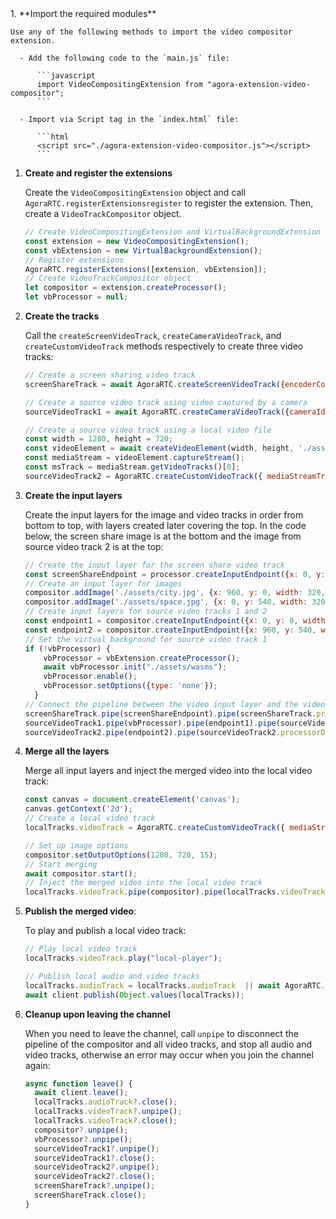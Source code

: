 <PlatformWrapper platform="web">
1.  **Import the required modules**

    Use any of the following methods to import the video compositor extension.

      - Add the following code to the `main.js` file:

          ```javascript
          import VideoCompositingExtension from "agora-extension-video-compositor";
          ```

      - Import via Script tag in the `index.html` file:

          ```html
          <script src="./agora-extension-video-compositor.js"></script>
          ```

1.  **Create and register the extensions**

    Create the `VideoCompositingExtension` object and call `AgoraRTC.registerExtensionsregister` to register the extension. Then, create a `VideoTrackCompositor` object.

    ``` javascript
    // Create VideoCompositingExtension and VirtualBackgroundExtension object
    const extension = new VideoCompositingExtension();
    const vbExtension = new VirtualBackgroundExtension();
    // Register extensions
    AgoraRTC.registerExtensions([extension, vbExtension]);
    // Create VideoTrackCompositor object
    let compositor = extension.createProcessor();
    let vbProcessor = null;
    ```

1.  **Create the tracks**

    Call the `createScreenVideoTrack`, `createCameraVideoTrack`, and `createCustomVideoTrack` methods respectively to create three video tracks:

    ``` javascript
    // Create a screen sharing video track
    screenShareTrack = await AgoraRTC.createScreenVideoTrack({encoderConfig: {frameRate: 15}});

    // Create a source video track using video captured by a camera
    sourceVideoTrack1 = await AgoraRTC.createCameraVideoTrack({cameraId: videoSelect.value, encoderConfig: '720p_1'})

    // Create a source video track using a local video file
    const width = 1280, height = 720;
    const videoElement = await createVideoElement(width, height, './assets/loop-video.mp4');
    const mediaStream = videoElement.captureStream();
    const msTrack = mediaStream.getVideoTracks()[0];
    sourceVideoTrack2 = AgoraRTC.createCustomVideoTrack({ mediaStreamTrack: msTrack });
    ```

1.  **Create the input layers**

    Create the input layers for the image and video tracks in order from bottom to top, with layers created later covering the top. In the code below, the screen share image is at the bottom and the image from source video track 2 is at the top:

    ``` javascript
    // Create the input layer for the screen share video track
    const screenShareEndpoint = processor.createInputEndpoint({x: 0, y: 0, width: 1280, height: 720, fit: 'cover'});
    // Create an input layer for images
    compositor.addImage('./assets/city.jpg', {x: 960, y: 0, width: 320, height: 180, fit: 'cover'})
    compositor.addImage('./assets/space.jpg', {x: 0, y: 540, width: 320, height: 180, fit: 'cover'})
    // Create input layers for source video tracks 1 and 2
    const endpoint1 = compositor.createInputEndpoint({x: 0, y: 0, width: 320, height: 180, fit: 'cover'});
    const endpoint2 = compositor.createInputEndpoint({x: 960, y: 540, width: 320, height: 180, fit: 'cover'});
    // Set the virtual background for source video track 1
    if (!vbProcessor) {
        vbProcessor = vbExtension.createProcessor();
        await vbProcessor.init("./assets/wasms");
        vbProcessor.enable();
        vbProcessor.setOptions({type: 'none'});
      }
    // Connect the pipeline between the video input layer and the video track
    screenShareTrack.pipe(screenShareEndpoint).pipe(screenShareTrack.processorDestination);
    sourceVideoTrack1.pipe(vbProcessor).pipe(endpoint1).pipe(sourceVideoTrack1.processorDestination);
    sourceVideoTrack2.pipe(endpoint2).pipe(sourceVideoTrack2.processorDestination);
    ```

1.  **Merge all the layers**

    Merge all input layers and inject the merged video into the local video track:
    
    ``` javascript
    const canvas = document.createElement('canvas');
    canvas.getContext('2d');
    // Create a local video track
    localTracks.videoTrack = AgoraRTC.createCustomVideoTrack({ mediaStreamTrack: canvas.captureStream().getVideoTracks()[0]});

    // Set up image options
    compositor.setOutputOptions(1280, 720, 15);
    // Start merging
    await compositor.start();
    // Inject the merged video into the local video track
    localTracks.videoTrack.pipe(compositor).pipe(localTracks.videoTrack.processorDestination);
    ```

1.  **Publish the merged video**:

    To play and publish a local video track:
    
    ```javascript
    // Play local video track
    localTracks.videoTrack.play("local-player");

    // Publish local audio and video tracks
    localTracks.audioTrack = localTracks.audioTrack  || await AgoraRTC.createMicrophoneAudioTrack();
    await client.publish(Object.values(localTracks));
    ```

1.  **Cleanup upon leaving the channel**

    When you need to leave the channel, call `unpipe` to disconnect the pipeline of the compositor and all video tracks, and stop all audio and video tracks, otherwise an error may occur when you join the channel again:

    ```javascript
    async function leave() {
      await client.leave();
      localTracks.audioTrack?.close();
      localTracks.videoTrack?.unpipe();
      localTracks.videoTrack?.close();
      compositor?.unpipe();
      vbProcessor?.unpipe();
      sourceVideoTrack1?.unpipe();
      sourceVideoTrack1?.close();
      sourceVideoTrack2?.unpipe();
      sourceVideoTrack2?.close();
      screenShareTrack?.unpipe();
      screenShareTrack.close();
    }
    ```

</PlatformWrapper>
